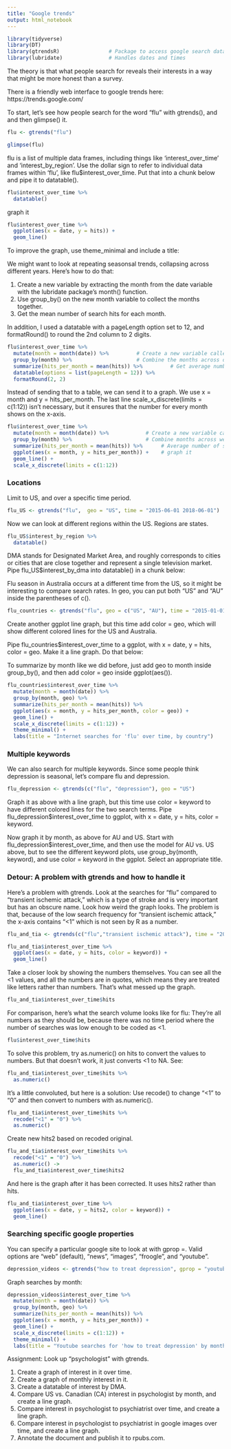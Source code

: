 ```yaml
---
title: "Google trends"
output: html_notebook
---
```


```r
library(tidyverse)
library(DT)
library(gtrendsR)                # Package to access google search data
library(lubridate)               # Handles dates and times
```



The theory is that what people search for reveals their interests in a way that might be more honest than a survey.  

There is a friendly web interface to google trends here: https://trends.google.com/

To start, let's see how people search for the word "flu" with gtrends(), and and then glimpse() it.


```r
flu <- gtrends("flu")

glimpse(flu)
```

flu is a list of multiple data frames, including things like 'interest_over_time' and 'interest_by_region'. Use the dollar sign to refer to individual data frames within 'flu', like flu$interest_over_time. Put that into a chunk below and pipe it to datatable().

```r
flu$interest_over_time %>% 
  datatable()

```


graph it
```r
flu$interest_over_time %>% 
  ggplot(aes(x = date, y = hits)) +
  geom_line()
```

To improve the graph, use theme_minimal and include a title:









We might want to look at repeating seasonsal trends, collapsing across different years. Here's how to do that: 

1. Create a new variable by extracting the month from the date variable with the lubridate package's month() function.  
2. Use group_by() on the new month variable to collect the months together.  
3. Get the mean number of search hits for each month.  

In addition, I used a datatable with a pageLength option set to 12, and formatRound() to round the 2nd column to 2 digits.

```r
flu$interest_over_time %>% 
  mutate(month = month(date)) %>%         # Create a new variable called month
  group_by(month) %>%                     # Combine the months across different weeks and years
  summarize(hits_per_month = mean(hits)) %>%         # Get average number of searches per month
  datatable(options = list(pageLength = 12)) %>% 
  formatRound(2, 2)

```


Instead of sending that to a table, we can send it to a graph. We use x = month and y = hits_per_month. The last line scale_x_discrete(limits = c(1:12)) isn't necessary, but it ensures that the number for every month shows on the x-axis.

```r
flu$interest_over_time %>% 
  mutate(month = month(date)) %>%            # Create a new variable called month
  group_by(month) %>%                        # Combine months across weeks and years
  summarize(hits_per_month = mean(hits)) %>%      # Average number of searches for each month
  ggplot(aes(x = month, y = hits_per_month)) +    # graph it
  geom_line() +
  scale_x_discrete(limits = c(1:12))

```



### Locations

Limit to US, and over a specific time period.

```r
flu_US <- gtrends("flu",  geo = "US", time = "2015-06-01 2018-06-01")
```





Now we can look at different regions within the US. Regions are states.

```r
flu_US$interest_by_region %>% 
  datatable()

```



DMA stands for Designated Market Area, and roughly corresponds to cities or cities that are close together and represent a single television market. Pipe flu_US$interest_by_dma into datatable() in a chunk below:











Flu season in Australia occurs at a different time from the US, so it might be interesting to compare search rates. In geo, you can put both "US" and "AU" inside the parentheses of c().

```r
flu_countries <- gtrends("flu", geo = c("US", "AU"), time = "2015-01-01 2018-01-01")
```

Create another ggplot line graph, but this time add color = geo, which will show different colored lines for the US and Australia.

Pipe flu_countries$interest_over_time to a ggplot, with x = date, y = hits, color = geo. Make it a line graph. Do that below:













To summarize by month like we did before, just add geo to month inside group_by(), and then add color = geo inside ggplot(aes()).

```r
flu_countries$interest_over_time %>% 
  mutate(month = month(date)) %>%          
  group_by(month, geo) %>%                              
  summarize(hits_per_month = mean(hits)) %>%           
  ggplot(aes(x = month, y = hits_per_month, color = geo)) +       
  geom_line() +
  scale_x_discrete(limits = c(1:12)) +
  theme_minimal() +
  labs(title = "Internet searches for 'flu' over time, by country")

```





### Multiple keywords

We can also search for multiple keywords. Since some people think depression is seasonal, let's compare flu and depression.

```r
flu_depression <- gtrends(c("flu", "depression"), geo = "US")
```


Graph it as above with a line graph, but this time use color = keyword to have different colored lines for the two search terms. Pipe flu_depression$interest_over_time to ggplot, with x = date, y = hits, color = keyword.









Now graph it by month, as above for AU and US. Start with flu_depression$interest_over_time, and then use the model for AU vs. US above, but to see the different keyword plots, use group_by(month, keyword), and use color = keyword in the ggplot. Select an appropriate title.












### Detour: A problem with gtrends and how to handle it

Here's a problem with gtrends. Look at the searches for "flu" compared to "transient ischemic attack," which is a type of stroke and is very important but has an obscure name. Look how weird the graph looks. The problem is that, because of the low search frequency for "transient ischemic attack," the x-axis contains "<1" which is not seen by R as a number.

```r

flu_and_tia <- gtrends(c("flu","transient ischemic attack"), time = "2017-01-01 2017-12-31")

flu_and_tia$interest_over_time %>% 
  ggplot(aes(x = date, y = hits, color = keyword)) +
  geom_line()


```

Take a closer look by showing the numbers themselves. You can see all the <1 values, and all the numbers are in quotes, which means they are treated like letters rather than numbers. That's what messed up the graph.
```r
flu_and_tia$interest_over_time$hits

```


For comparison, here's what the search volume looks like for flu: They're all numbers as they should be, because there was no time period where the number of searches was low enough to be coded as <1.
```r
flu$interest_over_time$hits
```


To solve this problem, try as.numeric() on hits to convert the values to numbers. But that doesn't work, it just converts <1 to NA. See:
```r
flu_and_tia$interest_over_time$hits %>% 
  as.numeric()

```

It's a little convoluted, but here is a solution: Use recode() to change "<1" to "0" and then convert to numbers with as.numeric(). 
```r

flu_and_tia$interest_over_time$hits %>% 
  recode("<1" = "0") %>% 
  as.numeric()

```

Create new hits2 based on recoded original.
```r
flu_and_tia$interest_over_time$hits %>% 
  recode("<1" = "0") %>% 
  as.numeric() ->
  flu_and_tia$interest_over_time$hits2
```

And here is the graph after it has been corrected. It uses hits2 rather than hits.
```r
flu_and_tia$interest_over_time %>% 
  ggplot(aes(x = date, y = hits2, color = keyword)) +
  geom_line()
```




### Searching specific google properties

You can specify a particular google site to look at with gprop =. Valid options are "web" (default), "news", "images", "froogle", and "youtube".

```r
depression_videos <- gtrends("how to treat depression", gprop = "youtube")
```



Graph searches by month:

```r
depression_videos$interest_over_time %>% 
  mutate(month = month(date)) %>%          
  group_by(month, geo) %>%                              
  summarize(hits_per_month = mean(hits)) %>%           
  ggplot(aes(x = month, y = hits_per_month)) +       
  geom_line() +
  scale_x_discrete(limits = c(1:12)) +
  theme_minimal() +
  labs(title = "Youtube searches for 'how to treat depression' by month")

```









Assignment: Look up "psychologist" with gtrends.

1. Create a graph of interest in it over time.
2. Create a graph of monthly interest in it.
3. Create a datatable of interest by DMA.
4. Compare US vs. Canadian (CA) interest in psychologist by month, and create a line graph.
4. Compare interest in psychologist to psychiatrist over time, and create a line graph.  
5. Compare interest in psychologist to psychiatrist in google images over time, and create a line graph.  
6. Annotate the document and publish it to rpubs.com.
